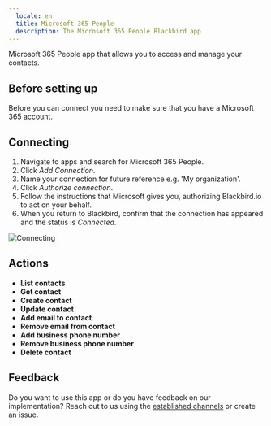 ```yaml
---
  locale: en
  title: Microsoft 365 People
  description: The Microsoft 365 People Blackbird app
---
```


<LinkCard title="View on Github" target="_blank" href="https://github.com/bb-io/Microsoft365People" icon="github" />

Microsoft 365 People app that allows you to access and manage your contacts.

## Before setting up

Before you can connect you need to make sure that you have a Microsoft 365 account.

## Connecting

1. Navigate to apps and search for Microsoft 365 People.
2. Click _Add Connection_.
3. Name your connection for future reference e.g. 'My organization'.
4. Click _Authorize connection_.
5. Follow the instructions that Microsoft gives you, authorizing Blackbird.io to act on your behalf.
6. When you return to Blackbird, confirm that the connection has appeared and the status is _Connected_.

![Connecting](https://raw.githubusercontent.com/bb-io/Microsoft365People/main/image/README/connecting.png)

## Actions

- **List contacts**
- **Get contact**
- **Create contact**
- **Update contact**
- **Add email to contact**.
- **Remove email from contact**
- **Add business phone number**
- **Remove business phone number**
- **Delete contact**

## Feedback

Do you want to use this app or do you have feedback on our implementation? Reach out to us using the [established channels](https://www.blackbird.io/) or create an issue.

